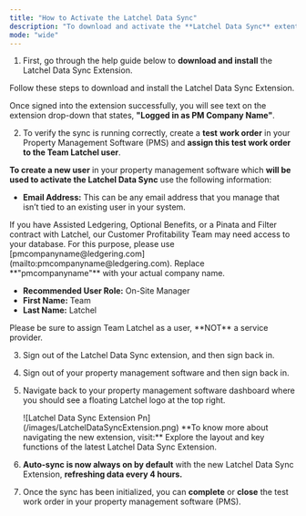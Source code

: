 ```yaml
---
title: "How to Activate the Latchel Data Sync"
description: "To download and activate the **Latchel Data Sync** extention, it's important to follow these steps in sequence:"
mode: "wide"
---
```


1. First, go through the help guide below to **download and install** the Latchel Data Sync Extension.

<Card title="How to Install the Latchel Data Sync Extension" icon="plug-circle-check" iconType="duotone" href="/s/topic/0TO5e000000h9wqGAA/How-to-Install-the-Latchel-Data-Sync-Extension">
  Follow these steps to download and install the Latchel Data Sync Extension.
</Card>

Once signed into the extension successfully, you will see text on the extension drop-down that states, **"Logged in as PM Company Name"**.

2. To verify the sync is running correctly, create a **test** **work order** in your Property Management Software (PMS) and **assign this test work order to the Team Latchel user**.

**To create a new user** in your property management software which **will be used to activate the Latchel Data Sync** use the following information:

- **Email Address:** This can be any email address that you manage that isn’t tied to an existing user in your system.

<Note>
  If you have Assisted Ledgering, Optional Benefits, or a Pinata and Filter contract with Latchel, our Customer Profitability Team may need access to your database. For this purpose, please use [pmcompanyname@ledgering.com](mailto:pmcompanyname@ledgering.com). Replace **"pmcompanyname"** with your actual company name.
</Note>

- **Recommended User Role:** On-Site Manager
- **First Name:** Team
- **Last Name:** Latchel

<Warning>
  Please be sure to assign Team Latchel as a user, **NOT** a service provider.
</Warning>

3. Sign out of the Latchel Data Sync extension, and then sign back in.
4. Sign out of your property management software and then sign back in.
5. Navigate back to your property management software dashboard where you should see a floating Latchel logo at the top right.

   <Frame>
     ![Latchel Data Sync Extension Pn](/images/LatchelDataSyncExtension.png)
   </Frame>
   **To know more about navigating the new extension, visit:**

   <Card title="Navigating the Latchel Data Sync Extension" icon="plug-circle-check" iconType="duotone" href="/s/topic/0TO5e000000h9wqGAA/Navigating-the-Latchel-Data-Sync-Extension-New-Version">
     Explore the layout and key functions of the latest Latchel Data Sync Extension.
   </Card>
6. **Auto-sync is now always on by default** with the new Latchel Data Sync Extension, **refreshing data every 4 hours.**
7. Once the sync has been initialized, you can **complete** or **close** the test work order in your property management software (PMS).